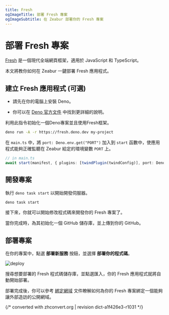 ```yaml
---
title: Fresh
ogImageTitle: 部署 Fresh 專案
ogImageSubtitle: 在 Zeabur 部署你的 Fresh 專案
---
```


# 部署 Fresh 專案

[Fresh](https://fresh.deno.dev/) 是一個現代全端網頁框架，適用於 JavaScript 和 TypeScript。

本文將教你如何在 Zeabur 一鍵部署 Fresh 應用程式。

## 建立 Fresh 應用程式 (可選)

- 請先在你的電腦上安裝 Deno。

- 你可以在 [Deno 官方文件](https://deno.land/manual/getting_started/installation) 中找到更詳細的說明。

利用此指令初始化一個Deno專案並且使用Fresh框架。

```bash
deno run -A -r https://fresh.deno.dev my-project
```

在 `main.ts` 中，將 `port: Deno.env.get("PORT")` 加入到 `start` 函數中，使應用程式能夠正確監聽在 Zeabur 給定的環境變數 `PORT` 上。

```typescript
// in main.ts
await start(manifest, { plugins: [twindPlugin(twindConfig)], port: Deno.env.get("PORT")}, );
```

## 開發專案

執行 `deno task start` 以開始開發伺服器。

```bash
deno task start
```

接下來，你就可以開始修改程式碼來開發你的 Fresh 專案了。

當你完成時，為其初始化一個 GitHub 儲存庫，並上傳到你的 GitHub。

## 部署專案

在你的專案中，點選 **部署新服務**  按鈕，並選擇 **部署你的程式碼**。

![deploy](/framework/deploy.zh-TW.png)

搜尋想要部署的 Fresh 程式碼儲存庫，並點選匯入，你的 Fresh 應用程式就將自動開始部署。

部署完成後，你可以參考 [綁定網域](../../deploy/domain-binding) 文件瞭解如何為你的 Fresh 專案綁定一個能夠讓外部造訪的公開網域。

{/* converted with zhconvert.org | revision dict-a1f426e3-r1031 */}
